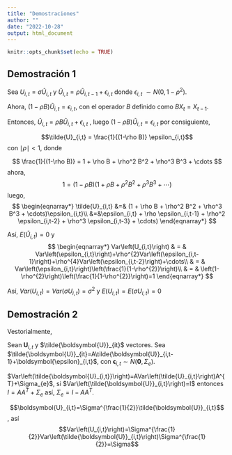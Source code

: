 ```yaml
---
title: "Demostraciones"
author: ""
date: "2022-10-28"
output: html_document
---
```


```r
knitr::opts_chunk$set(echo = TRUE)
```

## Demostración 1 
Sea $U_{i,t}=\sigma \tilde{U}_{i,t}$ y $\tilde{U}_{i,t} = \rho\tilde{U}_{i,t-1} + \epsilon_{i,t}$ donde $\epsilon_{i,t} ~ \sim N(0, 1-\rho^2)$.

Ahora, $(1-\rho B)\tilde{U}_{i,t}=\epsilon_{i,t}$, con el operador $B$ definido como $BX_t = X_{t-1}$.

Entonces, $\tilde{U}_{i,t} = \rho B \tilde{U}_{i,t} + \epsilon_{i,t}$ , luego $(1-\rho B)\tilde{U}_{i,t} = \epsilon_{i,t}$ por consiguiente,

$$\tilde{U}_{i,t} = \frac{1}{(1-\rho B)} \epsilon_{i,t}$$ con $\mid \rho\mid < 1$, donde 

$$
\frac{1}{(1-\rho B)} = 1 + \rho B + \rho^2 B^2 + \rho^3 B^3 + \cdots
$$
ahora, 
$$
1 =  (1-\rho B)(1 + \rho B + \rho^2 B^2 + \rho^3 B^3 + \cdots)
$$
luego,
$$
\begin{eqnarray*}
\tilde{U}_{i,t} &=& (1 + \rho B + \rho^2 B^2 + \rho^3 B^3 + \cdots)\epsilon_{i,t}\\
&=&\epsilon_{i,t} + \rho \epsilon_{i,t-1} + \rho^2 \epsilon_{i,t-2} + \rho^3 \epsilon_{i,t-3} + \cdots)
\end{eqnarray*}
$$

Así, $E(\tilde{U}_{i,t}) =0$  y 
$$
\begin{eqnarray*}
Var\left(U_{i,t}\right) & = & Var\left(\epsilon_{i,t}\right)+\rho^{2}Var\left(\epsilon_{i,t-1}\right)+\rho^{4}Var\left(\epsilon_{i,t-2}\right)+\cdots\\
 & = & Var\left(\epsilon_{i,t}\right)\left(\frac{1}{1-\rho^{2}}\right)\\
 & = & \left(1-\rho^{2}\right)\left(\frac{1}{1-\rho^{2}}\right)=1
\end{eqnarray*}
$$

Así, $Var(U_{i,t})=Var(\sigma U_{i,t})=\sigma^2$ y $E(U_{i,t}) = E(\sigma U_{i,t}) = 0$


## Demostración 2 


Vestorialmente, 

Sean $\boldsymbol{U}_{i,t}$ y $\tilde{\boldsymbol{U}}_{it}$ vectores.
Sea $\tilde{\boldsymbol{U}}_{it}=A\tilde{\boldsymbol{U}}_{i,t-1}+\boldsymbol{\epsilon}_{i,t}$,
con $\boldsymbol{\epsilon}_{i,t}\sim N\left(\boldsymbol{0},\Sigma_{e}\right)$. 

$Var\left(\tilde{\boldsymbol{U}_{i,t}}\right)=AVar\left(\tilde{U}_{i,t}\right)A^{T}+\Sigma_{e}$,
si $Var\left(\tilde{\boldsymbol{U}}_{i,t}\right)=I$ entonces $I=AA^{T}+\Sigma_{e}$
así, $\Sigma_{e}=I-AA^{T}$.

$$\boldsymbol{U}_{i,t}=\Sigma^{\frac{1}{2}}\tilde{\boldsymbol{U}}_{i,t}$$,
así 
$$Var\left(U_{i,t}\right)=\Sigma^{\frac{1}{2}}Var\left(\tilde{\boldsymbol{U}}_{i,t}\right)\Sigma^{\frac{1}{2}}=\Sigma$$










